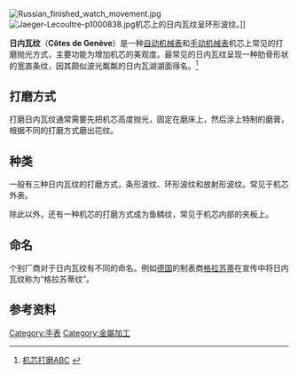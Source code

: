 {{refimprove|time=2013-06-19T17:58:51+00:00}}
[[File:Russian_finished_watch_movement.jpg|thumb]]
[[File:Jaeger-Lecoultre-p1000838.jpg|thumb]]机芯上的日内瓦纹呈环形波纹。]]

'''日内瓦纹'''（'''Côtes de Genève'''）是一种[[自动机械表|自动机械表]]和[[手动机械表|手动机械表]]机芯上常见的打磨抛光方式，主要功能为增加机芯的美观度。最常见的日内瓦纹呈现一种肋骨形状的宽直条纹，因其颇似波光粼粼的日内瓦湖湖面得名。<ref>[http://www.iwatch365.net/thread-17288470-1-1.html 机芯打磨ABC] {{webarchive|url=https://web.archive.org/web/20130602202250/http://www.iwatch365.net/thread-17288470-1-1.html |date=2013-06-02 }}</ref>

==打磨方式==
打磨日内瓦纹通常需要先把机芯高度抛光，固定在磨床上，然后涂上特制的磨膏，根据不同的打磨方式磨出花纹。

==种类==
一般有三种日内瓦纹的打磨方式，条形波纹、环形波纹和放射形波纹。常见于机芯外表。

除此以外，还有一种机芯的打磨方式成为鱼鳞纹，常见于机芯内部的夹板上。

==命名==
个别厂商对于日内瓦纹有不同的命名。例如[[德国|德国]]的制表商[[格拉苏蒂|格拉苏蒂]]在宣传中将日内瓦纹称为“格拉苏蒂纹”。

==参考资料==
{{reflist}}

[[Category:手表|Category:手表]]
[[Category:金屬加工|Category:金屬加工]]